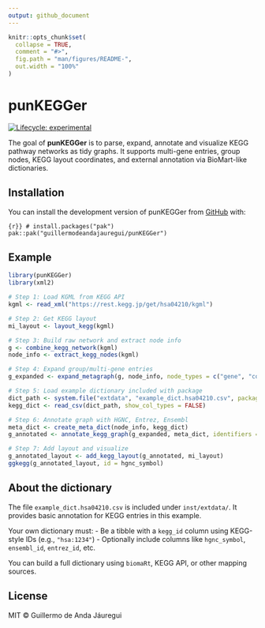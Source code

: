 ```yaml
---
output: github_document
---
```


<!-- README.md is generated from README.Rmd. Please edit that file -->

```r
knitr::opts_chunk$set(
  collapse = TRUE,
  comment = "#>",
  fig.path = "man/figures/README-",
  out.width = "100%"
)
```

# punKEGGer

<!-- badges: start -->
[![Lifecycle: experimental](https://img.shields.io/badge/lifecycle-experimental-orange.svg)](https://lifecycle.r-lib.org/articles/stages.html)
<!-- badges: end -->

The goal of **punKEGGer** is to parse, expand, annotate and visualize KEGG pathway networks as tidy graphs. It supports multi-gene entries, group nodes, KEGG layout coordinates, and external annotation via BioMart-like dictionaries.

## Installation

You can install the development version of punKEGGer from [GitHub](https://github.com/) with:

```{r}}
# install.packages("pak")
pak::pak("guillermodeandajauregui/punKEGGer")
```

## Example

```r
library(punKEGGer)
library(xml2)

# Step 1: Load KGML from KEGG API
kgml <- read_xml("https://rest.kegg.jp/get/hsa04210/kgml")

# Step 2: Get KEGG layout
mi_layout <- layout_kegg(kgml)

# Step 3: Build raw network and extract node info
g <- combine_kegg_network(kgml)
node_info <- extract_kegg_nodes(kgml)

# Step 4: Expand group/multi-gene entries
g_expanded <- expand_metagraph(g, node_info, node_types = c("gene", "compound"))

# Step 5: Load example dictionary included with package
dict_path <- system.file("extdata", "example_dict.hsa04210.csv", package = "punKEGGer")
kegg_dict <- read_csv(dict_path, show_col_types = FALSE)

# Step 6: Annotate graph with HGNC, Entrez, Ensembl
meta_dict <- create_meta_dict(node_info, kegg_dict)
g_annotated <- annotate_kegg_graph(g_expanded, meta_dict, identifiers = c("hgnc_symbol", "entrez_id", "ensembl_id"))

# Step 7: Add layout and visualize
g_annotated_layout <- add_kegg_layout(g_annotated, mi_layout)
ggkegg(g_annotated_layout, id = hgnc_symbol)
```

## About the dictionary

The file `example_dict.hsa04210.csv` is included under `inst/extdata/`. It provides basic annotation for KEGG entries in this example.

Your own dictionary must:
- Be a tibble with a `kegg_id` column using KEGG-style IDs (e.g., `"hsa:1234"`)
- Optionally include columns like `hgnc_symbol`, `ensembl_id`, `entrez_id`, etc.

You can build a full dictionary using `biomaRt`, KEGG API, or other mapping sources.

## License

MIT © Guillermo de Anda Jáuregui
